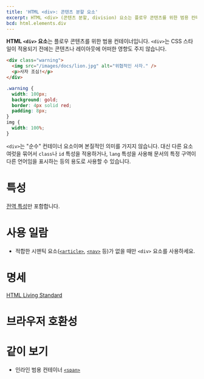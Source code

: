 ```yaml
---
title: 'HTML <div>: 콘텐츠 분할 요소'
excerpt: HTML <div> (콘텐츠 분할, division) 요소는 플로우 콘텐츠를 위한 범용 컨테이너입니다.
bcd: html.elements.div
---
```


**HTML `<div>` 요소**는 플로우 콘텐츠를 위한 범용 컨테이너입니다. `<div>`는 CSS 스타일이 적용되기 전에는 콘텐츠나 레이아웃에 어떠한 영향도 주지 않습니다.

<HTMLDemo height={180}>

```html
<div class="warning">
  <img src="/images/docs/lion.jpg" alt="위협적인 사자." />
  <p>사자 조심!</p>
</div>
```

```css
.warning {
  width: 100px;
  background: gold;
  border: 4px solid red;
  padding: 8px;
}
img {
  width: 100%;
}
```

</HTMLDemo>

`<div>`는 "순수" 컨테이너 요소이며 본질적인 의미를 가지지 않습니다. 대신 다른 요소 여럿을 묶어서 `class`나 `id` 특성을 적용하거나, `lang` 특성을 사용해 문서의 특정 구역이 다른 언어임을 표시하는 등의 용도로 사용할 수 있습니다.

# 특성

[전역 특성](/docs/Web/HTML/Global_attributes)만 포함합니다.

# 사용 일람

- 적합한 시맨틱 요소([`<article>`](./article), [`<nav>`](./nav) 등)가 없을 때만 `<div>` 요소를 사용하세요.

# 명세

[HTML Living Standard](https://html.spec.whatwg.org/multipage/grouping-content.html#the-div-element)

# 브라우저 호환성

<BrowserCompat data={bcd} />

# 같이 보기

- 인라인 범용 컨테이너 [`<span>`](./span)
